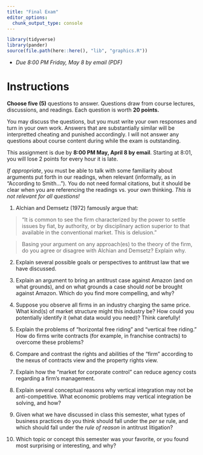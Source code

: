 ```yaml
---
title: "Final Exam"
editor_options: 
  chunk_output_type: console
---
```


```r
library(tidyverse)
library(pander)
source(file.path(here::here(), "lib", "graphics.R"))
```

- *Due 8:00 PM Friday, May 8 by email (PDF)*

# Instructions

**Choose five (5)** questions to answer. Questions draw from course lectures, discussions, and readings. Each question is worth **20 points.**

You may discuss the questions, but you must write your own responses and turn in your own work. Answers that are substantially similar will be interpretted cheating and punished accordingly. I will not answer any questions about course content during while the exam is outstanding.

This assignment is due by **8:00 PM May, April 8 by email**. Starting at 8:01, you will lose 2 points for every hour it is late.

*If appropriate*, you must be able to talk with some familiarity about arguments put forth in our readings, when relevant (informally, as in "According to Smith..."). You do not need formal citations, but it should be clear when you are referencing the readings vs. your own thinking. *This is not relevant for all questions!*

1. Alchian and Demsetz (1972) famously argue that:

> "It is common to see the firm characterized by the power to settle issues by fiat, by authority, or by disciplinary action superior to that available in the conventional market. This is delusion."

> Basing your argument on any approach(es) to the theory of the firm, do you agree or disagree with Alchian and Demsetz? Explain why. 

2. Explain several possible goals or perspectives to antitrust law that we have discussed.

3. Explain an argument to bring an antitrust case against Amazon (and on what grounds), and on what grounds a case should *not* be brought against Amazon. Which do you find more compelling, and why?

4. Suppose you observe all firms in an industry charging the same price. What kind(s) of market structure might this industry be? How could you potentially identify it (what data would you need)? Think carefully!

5. Explain the problems of "horizontal free riding" and "vertical free riding." How do firms write contracts (for example, in franchise contracts) to overcome these problems?

6. Compare and contrast the rights and abilities of the "firm" according to the nexus of contracts view and the property rights view.

7. Explain how the "market for corporate control" can reduce agency costs regarding a firm's management.

8. Explain several conceptual reasons why vertical integration may not be anti-competitive. What economic problems may vertical integration be solving, and how? 

9. Given what we have discussed in class this semester, what types of business practices do you think should fall under the *per se* rule, and which should fall under the *rule of reason* in antitrust litigation?

10. Which topic or concept this semester was your favorite, or you found most surprising or interesting, and why?